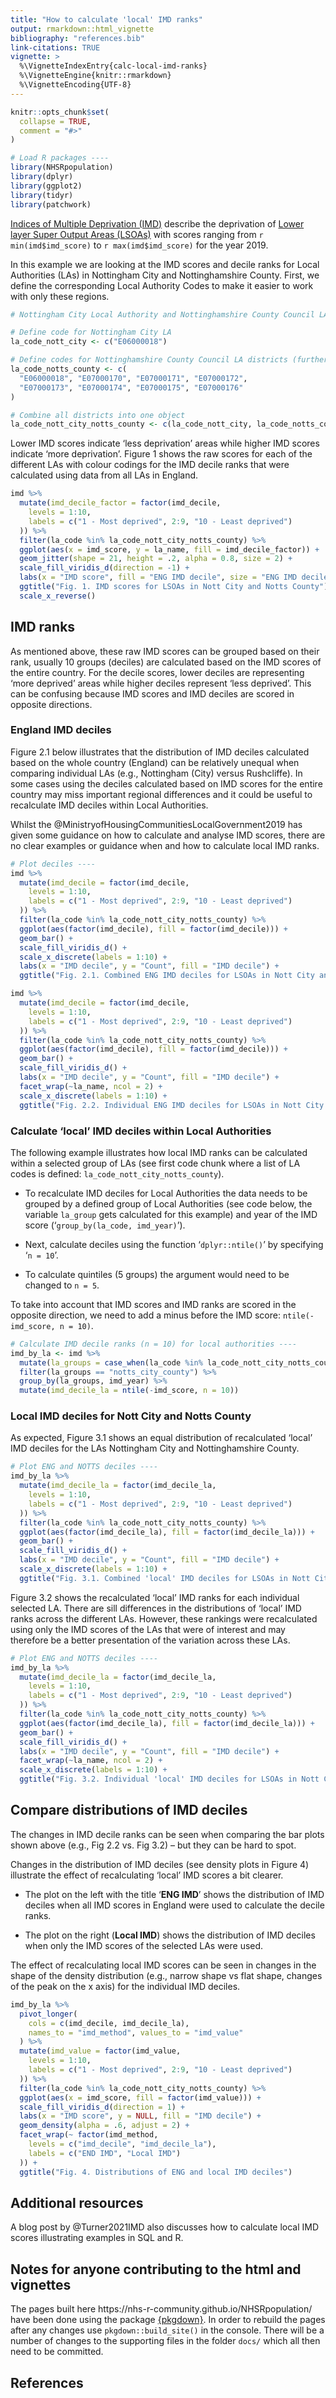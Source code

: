 ```yaml
---
title: "How to calculate 'local' IMD ranks"
output: rmarkdown::html_vignette
bibliography: "references.bib"
link-citations: TRUE
vignette: >
  %\VignetteIndexEntry{calc-local-imd-ranks}
  %\VignetteEngine{knitr::rmarkdown}
  %\VignetteEncoding{UTF-8}
---
```


```r
knitr::opts_chunk$set(
  collapse = TRUE,
  comment = "#>"
)
```

```r
# Load R packages ----
library(NHSRpopulation)
library(dplyr)
library(ggplot2)
library(tidyr)
library(patchwork)
```

[Indices of Multiple Deprivation (IMD)](https://www.gov.uk/government/statistics/english-indices-of-deprivation-2019) describe the deprivation of [Lower layer Super Output Areas (LSOAs)](https://data.gov.uk/dataset/c481f2d3-91fc-4767-ae10-2efdf6d58996/lower-layer-super-output-areas-lsoas) with scores ranging from `r min(imd$imd_score)` to `r max(imd$imd_score)` for the year 2019.

In this example we are looking at the IMD scores and decile ranks for Local Authorities (LAs) in Nottingham City and Nottinghamshire County. 
First, we define the corresponding Local Authority Codes to make it easier to work with only these regions.

```r
# Nottingham City Local Authority and Nottinghamshire County Council LA areas often have their data combined, particularly for the Provider Trusts like Nottinghamshire Healthcare NHS Foundation Trust.

# Define code for Nottingham City LA
la_code_nott_city <- c("E06000018")

# Define codes for Nottinghamshire County Council LA districts (further details can be found here https://cdu-data-science-team.github.io/team-blog/posts/2021-05-14-index-of-multiple-deprivation/#imd-in-sql)
la_code_notts_county <- c(
  "E06000018", "E07000170", "E07000171", "E07000172",
  "E07000173", "E07000174", "E07000175", "E07000176"
)

# Combine all districts into one object
la_code_nott_city_notts_county <- c(la_code_nott_city, la_code_notts_county)
```

Lower IMD scores indicate 'less deprivation' areas while higher IMD scores indicate 'more deprivation'.
Figure 1 shows the raw scores for each of the different LAs with colour codings for the IMD decile ranks that were calculated using data from all LAs in England.

```r
imd %>%
  mutate(imd_decile_factor = factor(imd_decile,
    levels = 1:10,
    labels = c("1 - Most deprived", 2:9, "10 - Least deprived")
  )) %>%
  filter(la_code %in% la_code_nott_city_notts_county) %>%
  ggplot(aes(x = imd_score, y = la_name, fill = imd_decile_factor)) +
  geom_jitter(shape = 21, height = .2, alpha = 0.8, size = 2) +
  scale_fill_viridis_d(direction = -1) +
  labs(x = "IMD score", fill = "ENG IMD decile", size = "ENG IMD decile", y = NULL) +
  ggtitle("Fig. 1. IMD scores for LSOAs in Nott City and Notts County") +
  scale_x_reverse()
```

<!-- The distribution of the IMD deciles calculated on data from the entire country can be unequal within some Local Authorities (LAs) or groups of LAs. -->
<!-- This example illustrates this for the LA Nottingham 'City' and the LAs in Nottinghamshire 'County'. -->

## IMD ranks

As mentioned above, these raw IMD scores can be grouped based on their rank, usually 10 groups (deciles) are calculated based on the IMD scores of the entire country. For the decile scores, lower deciles are representing 'more deprived' areas while higher deciles represent 'less deprived'. This can be confusing because IMD scores and IMD deciles are scored in opposite directions.

### England IMD deciles

Figure 2.1 below illustrates that the distribution of IMD deciles calculated based on the whole country (England) can be relatively unequal when comparing individual LAs (e.g., Nottingham (City) versus Rushcliffe). In some cases using the deciles calculated based on IMD scores for the entire country may miss important regional differences and it could be useful to recalculate IMD deciles within Local Authorities. 

Whilst the @MinistryofHousingCommunitiesLocalGovernment2019 has given some guidance on how to calculate and analyse IMD scores, there are no clear examples or guidance when and how to calculate local IMD ranks.

```r
# Plot deciles ----
imd %>%
  mutate(imd_decile = factor(imd_decile,
    levels = 1:10,
    labels = c("1 - Most deprived", 2:9, "10 - Least deprived")
  )) %>%
  filter(la_code %in% la_code_nott_city_notts_county) %>%
  ggplot(aes(factor(imd_decile), fill = factor(imd_decile))) +
  geom_bar() +
  scale_fill_viridis_d() +
  scale_x_discrete(labels = 1:10) +
  labs(x = "IMD decile", y = "Count", fill = "IMD decile") +
  ggtitle("Fig. 2.1. Combined ENG IMD deciles for LSOAs in Nott City and Notts County")
```


```r
imd %>%
  mutate(imd_decile = factor(imd_decile,
    levels = 1:10,
    labels = c("1 - Most deprived", 2:9, "10 - Least deprived")
  )) %>%
  filter(la_code %in% la_code_nott_city_notts_county) %>%
  ggplot(aes(factor(imd_decile), fill = factor(imd_decile))) +
  geom_bar() +
  scale_fill_viridis_d() +
  labs(x = "IMD decile", y = "Count", fill = "IMD decile") +
  facet_wrap(~la_name, ncol = 2) +
  scale_x_discrete(labels = 1:10) +
  ggtitle("Fig. 2.2. Individual ENG IMD deciles for LSOAs in Nott City and Notts County")
```

### Calculate 'local' IMD deciles within Local Authorities

The following example illustrates how local IMD ranks can be calculated within a selected group of LAs (see first code chunk where a list of LA codes is defined: `la_code_nott_city_notts_county`). 

* To recalculate IMD deciles for Local Authorities the data needs to be grouped by a defined group of Local Authorities (see code below, the variable `la_group` gets calculated for this example) and year of the IMD score ('`group_by(la_code, imd_year)`').

* Next, calculate deciles using the function '`dplyr::ntile()`' by specifying '`n = 10`'.

* To calculate quintiles (5 groups) the argument would need to be changed to `n = 5`.

To take into account that IMD scores and IMD ranks are scored in the opposite direction, we need to add a minus before the IMD score: `ntile(-imd_score, n = 10)`.

```r
# Calculate IMD decile ranks (n = 10) for local authorities ----
imd_by_la <- imd %>%
  mutate(la_groups = case_when(la_code %in% la_code_nott_city_notts_county ~ "notts_city_county")) %>%
  filter(la_groups == "notts_city_county") %>%
  group_by(la_groups, imd_year) %>%
  mutate(imd_decile_la = ntile(-imd_score, n = 10))
```

### Local IMD deciles for Nott City and Notts County

As expected, Figure 3.1 shows an equal distribution of recalculated 'local' IMD deciles for the LAs Nottingham City and Nottinghamshire County.

```r
# Plot ENG and NOTTS deciles ----
imd_by_la %>%
  mutate(imd_decile_la = factor(imd_decile_la,
    levels = 1:10,
    labels = c("1 - Most deprived", 2:9, "10 - Least deprived")
  )) %>%
  filter(la_code %in% la_code_nott_city_notts_county) %>%
  ggplot(aes(factor(imd_decile_la), fill = factor(imd_decile_la))) +
  geom_bar() +
  scale_fill_viridis_d() +
  labs(x = "IMD decile", y = "Count", fill = "IMD decile") +
  scale_x_discrete(labels = 1:10) +
  ggtitle("Fig. 3.1. Combined 'local' IMD deciles for LSOAs in Nott City and Notts County")
```

Figure 3.2 shows the recalculated 'local' IMD ranks for each individual selected LA.
There are sill differences in the distributions of 'local' IMD ranks across the different LAs.
However, these rankings were recalculated using only the IMD scores of the LAs that were of interest and may therefore be a better presentation of the variation across these LAs.

```r
# Plot ENG and NOTTS deciles ----
imd_by_la %>%
  mutate(imd_decile_la = factor(imd_decile_la,
    levels = 1:10,
    labels = c("1 - Most deprived", 2:9, "10 - Least deprived")
  )) %>%
  filter(la_code %in% la_code_nott_city_notts_county) %>%
  ggplot(aes(factor(imd_decile_la), fill = factor(imd_decile_la))) +
  geom_bar() +
  scale_fill_viridis_d() +
  labs(x = "IMD decile", y = "Count", fill = "IMD decile") +
  facet_wrap(~la_name, ncol = 2) +
  scale_x_discrete(labels = 1:10) +
  ggtitle("Fig. 3.2. Individual 'local' IMD deciles for LSOAs in Nott City and Notts County")
```

## Compare distributions of IMD deciles 

The changes in IMD decile ranks can be seen when comparing the bar plots shown above (e.g., Fig 2.2 vs. Fig 3.2) -- but they can be hard to spot.

Changes in the distribution of IMD deciles (see density plots in Figure 4) illustrate the effect of recalculating 'local' IMD scores a bit clearer.

* The plot on the left with the title '**ENG IMD**' shows the distribution of IMD deciles when all IMD scores in England were used to calculate the decile ranks.

* The plot on the right (**Local IMD**) shows the distribution of IMD deciles when only the IMD scores of the selected LAs were used.

The effect of recalculating local IMD scores can be seen in changes in the shape of the density distribution (e.g., narrow shape vs flat shape, changes of the peak on the x axis) for the individual IMD deciles.


```r
imd_by_la %>%
  pivot_longer(
    cols = c(imd_decile, imd_decile_la),
    names_to = "imd_method", values_to = "imd_value"
  ) %>%
  mutate(imd_value = factor(imd_value,
    levels = 1:10,
    labels = c("1 - Most deprived", 2:9, "10 - Least deprived")
  )) %>%
  filter(la_code %in% la_code_nott_city_notts_county) %>%
  ggplot(aes(x = imd_score, fill = factor(imd_value))) +
  scale_fill_viridis_d(direction = 1) +
  labs(x = "IMD score", y = NULL, fill = "IMD decile") +
  geom_density(alpha = .6, adjust = 2) +
  facet_wrap(~ factor(imd_method,
    levels = c("imd_decile", "imd_decile_la"),
    labels = c("END IMD", "Local IMD")
  )) +
  ggtitle("Fig. 4. Distributions of ENG and local IMD deciles")
```


## Additional resources

A blog post by @Turner2021IMD also discusses how to calculate local IMD scores illustrating examples in SQL and R.

## Notes for anyone contributing to the html and vignettes 

The pages built here https://nhs-r-community.github.io/NHSRpopulation/ have been done using the package [{pkgdown}](https://pkgdown.r-lib.org/). In order to rebuild the pages after any changes use `pkgdown::build_site()` in the console. There will be a number of changes to the supporting files in the folder `docs/` which all then need to be committed.

## References
<!-- References are compiled automatically from text in the main areas preceded by the @ sign like @Turner2021IMD. This note is hidden from the published sites. -->
